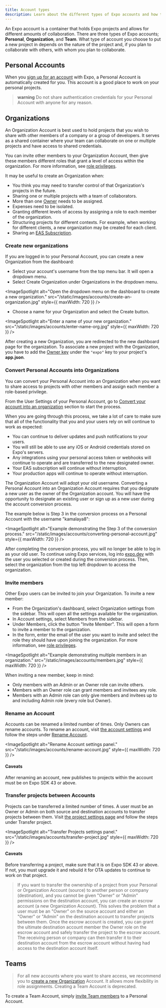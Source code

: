```yaml
---
title: Account types
description: Learn about the different types of Expo accounts and how to use them.
---
```



An Expo account is a container that holds Expo projects and allows for different amounts of collaboration. There are three types of Expo accounts; **Personal**, **Organization**, and **Team**. What type of account you choose to put a new project in depends on the nature of the project and, if you plan to collaborate with others, with whom you plan to collaborate.

## Personal Accounts

When you [sign up for an account](https://expo.dev/signup) with Expo, a Personal Account is automatically created for you. This account is a good place to work on your personal projects.

> **warning** Do not share authentication credentials for your Personal Account with anyone for any reason.

## Organizations

An Organization Account is best used to hold projects that you wish to share with other members of a company or a group of developers. It serves as a shared container where your team can collaborate on one or multiple projects and have access to shared credentials.

You can invite other members to your Organization Account, then give these members different roles that grant a level of access within the organization. For more information, see [role privileges](/accounts/working-together/#managing-access).

It may be useful to create an Organization when:

- You think you may need to transfer control of that Organization's projects in the future.
- Sharing one or multiple projects with a team of collaborators.
- More than one [Owner](/accounts/working-together/#managing-access) needs to be assigned.
- Expenses need to be isolated.
- Granting different levels of access by assigning a role to each member of the organization.
- Structuring projects for different contexts. For example, when working for different clients, a new organization may be created for each client.
- Sharing an [EAS Subscription](/eas/).

### Create new organizations

If you are logged in to your Personal Account, you can create a new Organization from the dashboard:

- Select your account's username from the top menu bar. It will open a dropdown menu.
- Select Create Organization under Organizations in the dropdown menu.

<ImageSpotlight
  alt="Open the dropdown menu on the dashboard to create a new organization."
  src="/static/images/accounts/create-an-organization.jpg"
  style={{ maxWidth: 720 }}
/>

- Choose a name for your Organization and select the Create button.

<ImageSpotlight
  alt="Enter a name of your new organization."
  src="/static/images/accounts/enter-name-org.jpg"
  style={{ maxWidth: 720 }}
/>

After creating a new Organization, you are redirected to the new dashboard page for the organization. To associate a new project with the Organization, you have to add the [Owner key](/versions/latest/config/app/#owner) under the `"expo"` key to your project's **app.json**.

### Convert Personal Accounts into Organizations

You can convert your Personal Account into an Organization when you want to share access to projects with other members and assign each member a role-based privilege.

From the User Settings of your Personal Account, go to [Convert your account into an organization](https://expo.dev/settings#convert-account) section to start the process.

When you are going through this process, we take a lot of care to make sure that all of the functionality that you and your users rely on will continue to work as expected:

- You can continue to deliver updates and push notifications to your users.
- You will still be able to use any iOS or Android credentials stored on Expo's servers.
- Any integrations using your personal access token or webhooks will continue to operate and are transferred to the new designated owner.
- Your EAS subscription will continue without interruption.
- Your production apps will continue to operate without interruption.

The Organization Account will adopt your old username. Converting a Personal Account into an Organization Account requires that you designate a new user as the owner of the Organization account. You will have the opportunity to designate an existing user or sign up as a new user during the account conversion process.

The example below is Step 3 in the conversion process on a Personal Account with the username "kamalaya8":

<ImageSpotlight
  alt="Example demonstrating the Step 3 of the conversion process."
  src="/static/images/accounts/converting-personal-account.jpg"
  style={{ maxWidth: 720 }}
/>

After completing the conversion process, you will no longer be able to log in as your old user. To continue using Expo services, log into [expo.dev](https://expo.dev/) with the user you selected or created during the conversion process. Then, select the organization from the top left dropdown to access the organization.

### Invite members

Other Expo users can be invited to join your Organization. To invite a new member:

- From the Organization's dashboard, select Organization settings from the sidebar. This will open all the settings available for the organization.
- In Account settings, select Members from the sidebar.
- Under Members, click the button "Invite Member". This will open a form to invite a member to the organization.
- In the form, enter the email of the user you want to invite and select the role they should have upon joining the organization. For more information, see [role privileges](/accounts/working-together/#managing-access).

<ImageSpotlight
  alt="Example demonstrating multiple members in an organization."
  src="/static/images/accounts/members.jpg"
  style={{ maxWidth: 720 }}
/>

When inviting a new member, keep in mind:

- Only members with an Admin or an Owner role can invite others.
- Members with an Owner role can grant members and invitees any role.
- Members with an Admin role can only give members and invitees up to and including Admin role (every role but Owner).

### Rename an Account

Accounts can be renamed a limited number of times. Only Owners can rename accounts. To rename an account, visit [the account settings](https://expo.dev/accounts/[account]/settings) and follow the steps under [Rename Account](https://expo.dev/accounts/[account]/settings#rename-account).

<ImageSpotlight
  alt="Rename Account settings panel."
  src="/static/images/accounts/rename-account.jpg"
  style={{ maxWidth: 720 }}
/>

#### Caveats

After renaming an account, new publishes to projects within the account must be on Expo SDK 43 or above.

### Transfer projects between Accounts

Projects can be transferred a limited number of times. A user must be an Owner or Admin on both source and destination accounts to transfer projects between them. Visit [the project settings page](https://expo.dev/accounts/[account]/projects/[project]/settings) and follow the steps under Transfer project.

<ImageSpotlight
  alt="Transfer Projects settings panel."
  src="/static/images/accounts/transfer-project.jpg"
  style={{ maxWidth: 720 }}
/>

#### Caveats

Before transferring a project, make sure that it is on Expo SDK 43 or above. If not, you must upgrade it and rebuild it for OTA updates to continue to work on that project.

> If you want to transfer the ownership of a project from your Personal or Organization Account (source) to another person or company (destination), and you cannot be given "Owner" or "Admin" permissions on the destination account, you can create an escrow account (a new Organization Account). This solves the problem that a user must be an "Owner" on the source account and either an "Owner" or "Admin" on the destination account to transfer projects between them. Once the escrow account is created, you can grant the ultimate destination account member the Owner role on the escrow account and safely transfer the project to the escrow account. The receiving person or company can then transfer it to their destination account from the escrow account without having had access to the destination account itself.

## Teams

> For all new accounts where you want to share access, we recommend you to [create a new Organization](#organizations) Account. It allows more flexibility in role assignments. Creating a Team Account is deprecated.

To create a Team Account, simply [invite Team members](/accounts/working-together/#adding-members) to a Personal Account.
